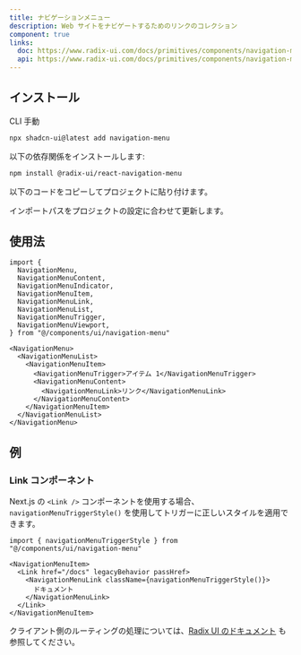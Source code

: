 ```yaml
---
title: ナビゲーションメニュー
description: Web サイトをナビゲートするためのリンクのコレクション
component: true
links:
  doc: https://www.radix-ui.com/docs/primitives/components/navigation-menu
  api: https://www.radix-ui.com/docs/primitives/components/navigation-menu#api-reference
---
```


<ComponentPreview name="navigation-menu-demo" />

## インストール

<Tabs defaultValue="cli">

<TabsList>
  <TabsTrigger value="cli">CLI</TabsTrigger>
  <TabsTrigger value="manual">手動</TabsTrigger>
</TabsList>
<TabsContent value="cli">

```bash
npx shadcn-ui@latest add navigation-menu
```

</TabsContent>

<TabsContent value="manual">

<Steps>

<Step>以下の依存関係をインストールします:</Step>

```bash
npm install @radix-ui/react-navigation-menu
```

<Step>以下のコードをコピーしてプロジェクトに貼り付けます。</Step>

<ComponentSource name="navigation-menu" />

<Step>インポートパスをプロジェクトの設定に合わせて更新します。</Step>

</Steps>

</TabsContent>

</Tabs>

## 使用法

```tsx
import {
  NavigationMenu,
  NavigationMenuContent,
  NavigationMenuIndicator,
  NavigationMenuItem,
  NavigationMenuLink,
  NavigationMenuList,
  NavigationMenuTrigger,
  NavigationMenuViewport,
} from "@/components/ui/navigation-menu"
```

```tsx
<NavigationMenu>
  <NavigationMenuList>
    <NavigationMenuItem>
      <NavigationMenuTrigger>アイテム 1</NavigationMenuTrigger>
      <NavigationMenuContent>
        <NavigationMenuLink>リンク</NavigationMenuLink>
      </NavigationMenuContent>
    </NavigationMenuItem>
  </NavigationMenuList>
</NavigationMenu>
```

## 例

### Link コンポーネント

Next.js の `<Link />` コンポーネントを使用する場合、`navigationMenuTriggerStyle()` を使用してトリガーに正しいスタイルを適用できます。

```tsx
import { navigationMenuTriggerStyle } from "@/components/ui/navigation-menu"
```

```tsx {3-5}
<NavigationMenuItem>
  <Link href="/docs" legacyBehavior passHref>
    <NavigationMenuLink className={navigationMenuTriggerStyle()}>
      ドキュメント
    </NavigationMenuLink>
  </Link>
</NavigationMenuItem>
```

クライアント側のルーティングの処理については、[Radix UI のドキュメント](https://www.radix-ui.com/docs/primitives/components/navigation-menu#with-client-side-routing) も参照してください。